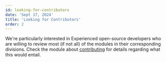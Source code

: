 ```yaml
---
id: looking-for-contributors
date: 'Sept 17, 2024'
title: 'Looking for Contributors'
order: 2
---
```


We're particularly interested in Experienced open-source developers who are willing to review most (if not all) of the modules in their corresponding divisions. Check the module about [contributing](/contribute) for details regarding what this would entail.
